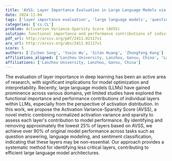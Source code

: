 ```yaml
---
title: 'AVSS: Layer Importance Evaluation in Large Language Models via Activation Variance-Sparsity Analysis'
date: 2024-11-04
tags: ['layer importance evaluation', 'large language models', 'question answering', 'sentiment classification', 'model performance', 'activation distribution', 'language modeling', 'interpretability', 'efficient architectures', 'model optimization', 'deep learning', 'activation variance-sparsity score']
categories: ['cs.CL']
problem: Activation Variance-Sparsity Score (AVSS)
solution: functional importance and performance contributions of individual layers within large language models
pdf_url: http://arxiv.org/pdf/2411.02117v1
arx_url: http://arxiv.org/abs/2411.02117v1
score: 5
authors: ['Zichen Song', 'Yuxin Wu', 'Sitan Huang', 'Zhongfeng Kang']
affiliations_aligned: ['Lanzhou University, Lanzhou, Gansu, China', 'Lanzhou University, Lanzhou, Gansu, China', 'Lanzhou University, Lanzhou, Gansu, China', 'Lanzhou University, Lanzhou, Gansu, China']
affiliations: ['Lanzhou University, Lanzhou, Gansu, China']
---
```



The evaluation of layer importance in deep learning has been an active area of research, with significant implications for model optimization and interpretability. Recently, large language models (LLMs) have gained prominence across various domains, yet limited studies have explored the functional importance and performance contributions of individual layers within LLMs, especially from the perspective of activation distribution. In this work, we propose the Activation Variance-Sparsity Score (AVSS), a novel metric combining normalized activation variance and sparsity to assess each layer's contribution to model performance. By identifying and removing approximately the lowest 25% of layers based on AVSS, we achieve over 90% of original model performance across tasks such as question answering, language modeling, and sentiment classification, indicating that these layers may be non-essential. Our approach provides a systematic method for identifying less critical layers, contributing to efficient large language model architectures.